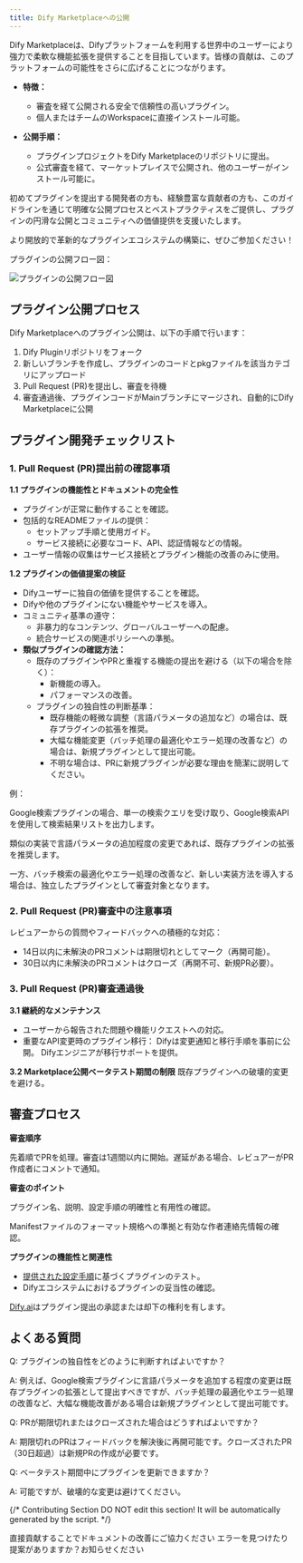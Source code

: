 ```yaml
---
title: Dify Marketplaceへの公開
---
```



Dify Marketplaceは、Difyプラットフォームを利用する世界中のユーザーにより強力で柔軟な機能拡張を提供することを目指しています。皆様の貢献は、このプラットフォームの可能性をさらに広げることにつながります。

* **特徴：**
  - 審査を経て公開される安全で信頼性の高いプラグイン。
  - 個人またはチームのWorkspaceに直接インストール可能。

* **公開手順：**
  - プラグインプロジェクトをDify Marketplaceのリポジトリに提出。
  - 公式審査を経て、マーケットプレイスで公開され、他のユーザーがインストール可能に。

初めてプラグインを提出する開発者の方も、経験豊富な貢献者の方も、このガイドラインを通じて明確な公開プロセスとベストプラクティスをご提供し、プラグインの円滑な公開とコミュニティへの価値提供を支援いたします。

より開放的で革新的なプラグインエコシステムの構築に、ぜひご参加ください！

プラグインの公開フロー図：

![プラグインの公開フロー図](https://assets-docs.dify.ai/2025/01/df57bae8473953bc3286684983244654.png)

## プラグイン公開プロセス

Dify Marketplaceへのプラグイン公開は、以下の手順で行います：

1. Dify Pluginリポジトリをフォーク
2. 新しいブランチを作成し、プラグインのコードとpkgファイルを該当カテゴリにアップロード
3. Pull Request (PR)を提出し、審査を待機
4. 審査通過後、プラグインコードがMainブランチにマージされ、自動的にDify Marketplaceに公開

## プラグイン開発チェックリスト

### 1. Pull Request (PR)提出前の確認事項

**1.1 プラグインの機能性とドキュメントの完全性**

* プラグインが正常に動作することを確認。
* 包括的なREADMEファイルの提供：
  - セットアップ手順と使用ガイド。
  - サービス接続に必要なコード、API、認証情報などの情報。
* ユーザー情報の収集はサービス接続とプラグイン機能の改善のみに使用。

**1.2 プラグインの価値提案の検証**

* Difyユーザーに独自の価値を提供することを確認。
* Difyや他のプラグインにない機能やサービスを導入。
* コミュニティ基準の遵守：
  - 非暴力的なコンテンツ、グローバルユーザーへの配慮。
  - 統合サービスの関連ポリシーへの準拠。
* **類似プラグインの確認方法：**
  - 既存のプラグインやPRと重複する機能の提出を避ける（以下の場合を除く）：
    - 新機能の導入。
    - パフォーマンスの改善。
  - プラグインの独自性の判断基準：
    - 既存機能の軽微な調整（言語パラメータの追加など）の場合は、既存プラグインの拡張を推奨。
    - 大幅な機能変更（バッチ処理の最適化やエラー処理の改善など）の場合は、新規プラグインとして提出可能。
    - 不明な場合は、PRに新規プラグインが必要な理由を簡潔に説明してください。

例：

Google検索プラグインの場合、単一の検索クエリを受け取り、Google検索APIを使用して検索結果リストを出力します。

類似の実装で言語パラメータの追加程度の変更であれば、既存プラグインの拡張を推奨します。

一方、バッチ検索の最適化やエラー処理の改善など、新しい実装方法を導入する場合は、独立したプラグインとして審査対象となります。

### 2. Pull Request (PR)審査中の注意事項

レビュアーからの質問やフィードバックへの積極的な対応：

* 14日以内に未解決のPRコメントは期限切れとしてマーク（再開可能）。
* 30日以内に未解決のPRコメントはクローズ（再開不可、新規PR必要）。

### 3. Pull Request (PR)審査通過後

**3.1 継続的なメンテナンス**
* ユーザーから報告された問題や機能リクエストへの対応。
* 重要なAPI変更時のプラグイン移行：
Difyは変更通知と移行手順を事前に公開。
Difyエンジニアが移行サポートを提供。

**3.2 Marketplace公開ベータテスト期間の制限**
既存プラグインへの破壊的変更を避ける。

## 審査プロセス

**審査順序**

先着順でPRを処理。審査は1週間以内に開始。遅延がある場合、レビュアーがPR作成者にコメントで通知。

**審査のポイント**

プラグイン名、説明、設定手順の明確性と有用性の確認。

Manifestファイルのフォーマット規格への準拠と有効な作者連絡先情報の確認。

**プラグインの機能性と関連性**

* [提供された設定手順](/ja-jp/plugins/quick-start/develop-plugins/bundle)に基づくプラグインのテスト。
* Difyエコシステムにおけるプラグインの妥当性の確認。

[Dify.ai](https://dify.ai/)はプラグイン提出の承認または却下の権利を有します。

## よくある質問

Q: プラグインの独自性をどのように判断すればよいですか？

A: 例えば、Google検索プラグインに言語パラメータを追加する程度の変更は既存プラグインの拡張として提出すべきですが、バッチ処理の最適化やエラー処理の改善など、大幅な機能改善がある場合は新規プラグインとして提出可能です。

Q: PRが期限切れまたはクローズされた場合はどうすればよいですか？

A: 期限切れのPRはフィードバックを解決後に再開可能です。クローズされたPR（30日超過）は新規PRの作成が必要です。

Q: ベータテスト期間中にプラグインを更新できますか？

A: 可能ですが、破壊的な変更は避けてください。

{/*
Contributing Section
DO NOT edit this section!
It will be automatically generated by the script.
*/}

<CardGroup cols="2">
    <Card
        title="このページを編集する"
        icon="pen-to-square"
        href="https://github.com/langgenius/dify-docs-mintlify/edit/main/ja-jp/plugins/publish-plugins/publish-to-dify-marketplace/README.mdx"
    >
        直接貢献することでドキュメントの改善にご協力ください
    </Card>
    <Card
        title="問題を報告する"
        icon="github"
        href="https://github.com/langgenius/dify-docs-mintlify/issues/new?title=ドキュメントの問題%3A%20&body=%23%23%20問題の説明%0A%3C%21--%20発見した問題について簡単に説明してください%20--%3E%0A%0A%23%23%20ページリンク%0Ahttps%3A%2F%2Fgithub.com%2Flanggenius%2Fdify-docs-mintlify%2Fblob%2Fmain%2Fja-jp/plugins/publish-plugins/publish-to-dify-marketplace%2FREADME.mdx%0A%0A%23%23%20提案される変更%0A%3C%21--%20特定の変更案がある場合は、ここで説明してください%20--%3E%0A%0A%3C%21--%20ドキュメントの品質向上にご協力いただきありがとうございます！%20--%3E"
    >
        エラーを見つけたり提案がありますか？お知らせください
    </Card>
</CardGroup>
